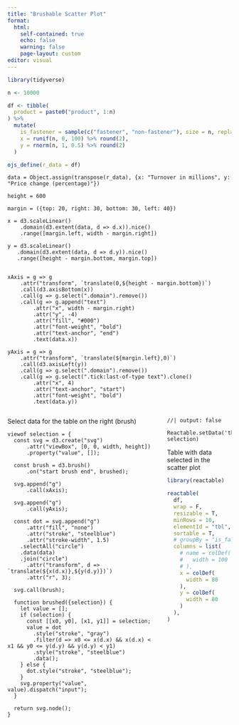 ```yaml
---
title: "Brushable Scatter Plot"
format:
  html:
    self-contained: true
    echo: false
    warning: false
    page-layout: custom
editor: visual
---
```


```r
library(tidyverse)

n <- 10000

df <- tibble(
  product = paste0("product", 1:n)
) %>%
  mutate(
    is_fastener = sample(c("fastener", "non-fastener"), size = n, replace = T),
    x = runif(n, 0, 100) %>% round(2),
    y = rnorm(n, 1, 0.5) %>% round(2)
  )

ojs_define(r_data = df)

```


<!-- Scatter plot prep -->
```ojs

data = Object.assign(transpose(r_data), {x: "Turnover in millions", y: "Price change (percentage)"})

height = 600

margin = ({top: 20, right: 30, bottom: 30, left: 40})

x = d3.scaleLinear()
    .domain(d3.extent(data, d => d.x)).nice()
    .range([margin.left, width - margin.right])
    
y = d3.scaleLinear()
   .domain(d3.extent(data, d => d.y)).nice()
   .range([height - margin.bottom, margin.top])
   
   
xAxis = g => g
    .attr("transform", `translate(0,${height - margin.bottom})`)
    .call(d3.axisBottom(x))
    .call(g => g.select(".domain").remove())
    .call(g => g.append("text")
        .attr("x", width - margin.right)
        .attr("y", -4)
        .attr("fill", "#000")
        .attr("font-weight", "bold")
        .attr("text-anchor", "end")
        .text(data.x))
        
yAxis = g => g
    .attr("transform", `translate(${margin.left},0)`)
    .call(d3.axisLeft(y))
    .call(g => g.select(".domain").remove())
    .call(g => g.select(".tick:last-of-type text").clone()
        .attr("x", 4)
        .attr("text-anchor", "start")
        .attr("font-weight", "bold")
        .text(data.y))

```

:::: {.columns}

::: {.column width="70%"}

Select data for the table on the right (brush)

```ojs
viewof selection = {
  const svg = d3.create("svg")
      .attr("viewBox", [0, 0, width, height])
      .property("value", []);

  const brush = d3.brush()
      .on("start brush end", brushed);

  svg.append("g")
      .call(xAxis);

  svg.append("g")
      .call(yAxis);

  const dot = svg.append("g")
      .attr("fill", "none")
      .attr("stroke", "steelblue")
      .attr("stroke-width", 1.5)
    .selectAll("circle")
    .data(data)
    .join("circle")
      .attr("transform", d => `translate(${x(d.x)},${y(d.y)})`)
      .attr("r", 3);

  svg.call(brush);

  function brushed({selection}) {
    let value = [];
    if (selection) {
      const [[x0, y0], [x1, y1]] = selection;
      value = dot
        .style("stroke", "gray")
        .filter(d => x0 <= x(d.x) && x(d.x) < x1 && y0 <= y(d.y) && y(d.y) < y1)
        .style("stroke", "steelblue")
        .data();
    } else {
      dot.style("stroke", "steelblue");
    }
    svg.property("value", value).dispatch("input");
  }

  return svg.node();
}


```

:::

::: {.column width="30%"}

```ojs
//| output: false

Reactable.setData('tbl', selection)

```

Table with data selected in the scatter plot
```r
library(reactable)

reactable(
  df,
  wrap = F,
  resizable = T,
  minRows = 10,
  elementId = "tbl",
  sortable = T,
  # groupBy = "is_fastener",
  columns = list(
    # name = colDef(
    #   width = 100
    # ),
    x = colDef(
      width = 80
    ),
    y = colDef(
      width = 80
    )
  ),
)
```

:::

::::

